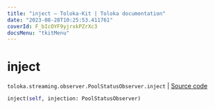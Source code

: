 ```yaml
---
title: "inject — Toloka-Kit | Toloka documentation"
date: "2023-08-28T10:25:53.411761"
coverId: F_bIcOYF9yjrxkPZrXc3
docsMenu: "tkitMenu"
---
```


# inject

`toloka.streaming.observer.PoolStatusObserver.inject` | [Source code](https://github.com/Toloka/toloka-kit/blob/v1.2.1/src/streaming/observer.py#L198)

```python
inject(self, injection: PoolStatusObserver)
```
